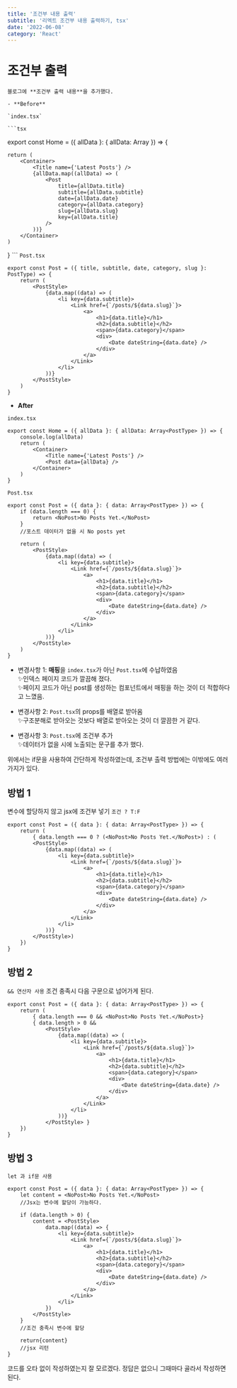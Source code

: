 ```yaml
---
title: '조건부 내용 출력'
subtitle: '리엑트 조건부 내용 출력하기, tsx'
date: '2022-06-08'
category: 'React'
---
```


# 조건부 출력

    블로그에 **조건부 출력 내용**을 추가했다.

    - **Before**

    `index.tsx`

    ```tsx

export const Home = ({ allData }: { allData: Array<PostType> }) => {
    
    return (
        <Container>
            <Title name={'Latest Posts'} />
            {allData.map((allData) => (
                <Post
                    title={allData.title}
                    subtitle={allData.subtitle}
                    date={allData.date}
                    category={allData.category}
                    slug={allData.slug}
                    key={allData.title}
                />
            ))}
        </Container>
    )
}
    ```
`Post.tsx`

```tsx
export const Post = ({ title, subtitle, date, category, slug }: PostType) => {
    return (
        <PostStyle>
            {data.map((data) => (
                <li key={data.subtitle}>
                    <Link href={`/posts/${data.slug}`}>
                        <a>
                            <h1>{data.title}</h1>
                            <h2>{data.subtitle}</h2>
                            <span>{data.category}</span>
                            <div>
                                <Date dateString={data.date} />
                            </div>
                        </a>
                    </Link>
                </li>
            ))}
        </PostStyle>
    )
}
```

-   **After**

`index.tsx`

```tsx
export const Home = ({ allData }: { allData: Array<PostType> }) => {
    console.log(allData)
    return (
        <Container>
            <Title name={'Latest Posts'} />
            <Post data={allData} />
        </Container>
    )
}
```

`Post.tsx`

```tsx
export const Post = ({ data }: { data: Array<PostType> }) => {
    if (data.length === 0) {
        return <NoPost>No Posts Yet.</NoPost>
    }
    //포스트 데이터가 없을 시 No posts yet

    return (
        <PostStyle>
            {data.map((data) => (
                <li key={data.subtitle}>
                    <Link href={`/posts/${data.slug}`}>
                        <a>
                            <h1>{data.title}</h1>
                            <h2>{data.subtitle}</h2>
                            <span>{data.category}</span>
                            <div>
                                <Date dateString={data.date} />
                            </div>
                        </a>
                    </Link>
                </li>
            ))}
        </PostStyle>
    )
}
```

-   변경사항 1: **매핑**을 `index.tsx`가 아닌 `Post.tsx`에 수납하였음  
    ✨인덱스 페이지 코드가 깔끔해 졌다.  
    ✨페이지 코드가 아닌 post를 생성하는 컴포넌트에서 매핑을 하는 것이 더 적합하다고 느꼈음.

-   변경사항 2: `Post.tsx`의 props를 배열로 받아옴  
    ✨구조분해로 받아오는 것보다 배열로 받아오는 것이 더 깔끔한 거 같다.
-   변경사항 3: `Post.tsx`에 조건부 추가  
    ✨데이터가 없을 시에 노출되는 문구를 추가 했다.

위에서는 if문을 사용하여 간단하게 작성하였는데, 조건부 출력 방법에는 이밖에도 여러가지가 있다.

## 방법 1

변수에 할당하지 않고 jsx에 조건부 넣기 `조건 ? T:F`

```tsx
export const Post = ({ data }: { data: Array<PostType> }) => {
    return (
        { data.length === 0 ? (<NoPost>No Posts Yet.</NoPost>) : (
        <PostStyle>
            {data.map((data) => (
                <li key={data.subtitle}>
                    <Link href={`/posts/${data.slug}`}>
                        <a>
                            <h1>{data.title}</h1>
                            <h2>{data.subtitle}</h2>
                            <span>{data.category}</span>
                            <div>
                                <Date dateString={data.date} />
                            </div>
                        </a>
                    </Link>
                </li>
            ))}
        </PostStyle>)
    })
}
```

## 방법 2

`&& 연산자 사용`
조건 충족시 다음 구문으로 넘어가게 된다.

```tsx
export const Post = ({ data }: { data: Array<PostType> }) => {
    return (
        { data.length === 0 && <NoPost>No Posts Yet.</NoPost>}
        { data.length > 0 &&
            <PostStyle>
                {data.map((data) => (
                    <li key={data.subtitle}>
                        <Link href={`/posts/${data.slug}`}>
                            <a>
                                <h1>{data.title}</h1>
                                <h2>{data.subtitle}</h2>
                                <span>{data.category}</span>
                                <div>
                                    <Date dateString={data.date} />
                                </div>
                            </a>
                        </Link>
                    </li>
                ))}
            </PostStyle> }
    })
}
```

## 방법 3

`let 과 if문 사용`

```tsx
export const Post = ({ data }: { data: Array<PostType> }) => {
    let content = <NoPost>No Posts Yet.</NoPost>
    //Jsx는 변수에 할당이 가능하다.

    if (data.length > 0) {
        content = <PostStyle>
            data.map((data) => {
                <li key={data.subtitle}>
                    <Link href={`/posts/${data.slug}`}>
                        <a>
                            <h1>{data.title}</h1>
                            <h2>{data.subtitle}</h2>
                            <span>{data.category}</span>
                            <div>
                                <Date dateString={data.date} />
                            </div>
                        </a>
                    </Link>
                </li>
            })
        </PostStyle>
    }
    //조건 충족시 변수에 할당

    return{content}
    //jsx 리턴
}
```

코드를 오타 없이 작성하였는지 잘 모르겠다. 정답은 없으니 그때마다 골라서 작성하면 된다.
